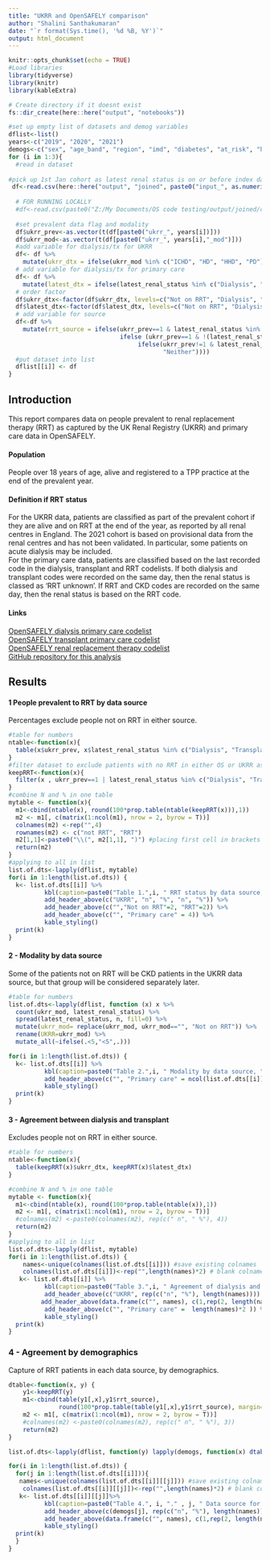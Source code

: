 ```yaml
---
title: "UKRR and OpenSAFELY comparison"
author: "Shalini Santhakumaran"
date: "`r format(Sys.time(), '%d %B, %Y')`"
output: html_document
---
```


```r
knitr::opts_chunk$set(echo = TRUE)
#Load libraries
library(tidyverse)
library(knitr)
library(kableExtra)

# Create directory if it doesnt exist
fs::dir_create(here::here("output", "notebooks"))

#set up empty list of datasets and demog variables
dflist<-list()
years<-c("2019", "2020", "2021")
demogs<-c("sex", "age_band", "region", "imd", "diabetes", "at_risk", "hypertension")
for (i in 1:3){
  #read in dataset
  
#pick up 1st Jan cohort as latest renal status is on or before index date
 df<-read.csv(here::here("output", "joined", paste0("input_", as.numeric(years[i])+1,"-01-01.csv.gz"))) 
  
  # FOR RUNNING LOCALLY
  #df<-read.csv(paste0("Z:/My Documents/OS code testing/output/joined/ckd/input_", years[i],"-12-01.csv.gz"))
  
  #set prevalent data flag and modality
  df$ukrr_prev<-as.vector(t(df[paste0("ukrr_", years[i])]))
  df$ukrr_mod<-as.vector(t(df[paste0("ukrr_", years[i],"_mod")]))
  #add variable for dialysis/tx for UKRR
  df<- df %>%
    mutate(ukrr_dtx = ifelse(ukrr_mod %in% c("ICHD", "HD", "HHD", "PD") , "Dialysis", ifelse(ukrr_mod == "Tx", "Transplant", "Not on RRT")))
  # add variable for dialysis/tx for primary care
  df<- df %>%
    mutate(latest_dtx = ifelse(latest_renal_status %in% c("Dialysis", "Transplant", "RRT_unknown") , latest_renal_status, "Not on RRT"))
  # order factor
  df$ukrr_dtx<-factor(df$ukrr_dtx, levels=c("Not on RRT", "Dialysis", "Transplant"))
  df$latest_dtx<-factor(df$latest_dtx, levels=c("Not on RRT", "Dialysis", "Transplant", "RRT_unknown"))
  # add variable for source
  df<-df %>%
    mutate(rrt_source = ifelse(ukrr_prev==1 & latest_renal_status %in%  c("Dialysis", "Transplant", "RRT_unknown"), "Both",
                               ifelse (ukrr_prev==1 & !(latest_renal_status %in%  c("Dialysis", "Transplant", "RRT_unknown")), "UKRR only",
                                    ifelse(ukrr_prev!=1 & latest_renal_status %in%  c("Dialysis", "Transplant", "RRT_unknown"), "PC only",
                                           "Neither"))))
  #put dataset into list
  dflist[[i]] <- df
}

```

## Introduction
This report compares data on people prevalent to renal replacement therapy (RRT) as captured by the UK Renal Registry (UKRR) and primary care data in OpenSAFELY.  

#### Population
People over 18 years of age, alive and registered to a TPP practice at the end of the prevalent year.

#### Definition if RRT status
For the UKRR data, patients are classified as part of the prevalent cohort if they are alive and on RRT at the end of the year, as reported by all renal centres in England. The 2021 cohort is based on provisional data from the renal centres and has not been validated. In particular, some patients on acute dialysis may be included. <br>
For the primary care data, patients are classified based on the last recorded code in the dialysis, transplant and RRT codelists.  If both dialysis and transplant codes were recorded on the same day, then the renal status is classed as 'RRT unknown'. If RRT and CKD codes are recorded on the same day, then the renal status is based on the RRT code.

#### Links
[OpenSAFELY dialysis primary care codelist](https://www.opencodelists.org/codelist/opensafely/dialysis/2020-07-16/) <br>
[OpenSAFELY transplant primary care codelist](https://www.opencodelists.org/codelist/opensafely/kidney-transplant/2020-07-15/)<br>
[OpenSAFELY renal replacement therapy codelist](https://www.opencodelists.org/codelist/opensafely/renal-replacement-therapy/2020-04-14/)<br>
[GitHub repository for this analysis](https://github.com/opensafely/renal-short-data-report)<br>

## Results

#### 1 People prevalent to RRT by data source
Percentages exclude people not on RRT in either source.
```r
#table for numbers
ntable<-function(x){
  table(x$ukrr_prev, x$latest_renal_status %in% c("Dialysis", "Transplant", "RRT_unknown"))
}
#filter dataset to exclude patients with no RRT in either OS or UKRR as this is what we want to show pct by
keepRRT<-function(x){
  filter(x , ukrr_prev==1 | latest_renal_status %in% c("Dialysis", "Transplant", "RRT_unknown"))
}
#combine N and % in one table
mytable <- function(x){
  m1<-cbind(ntable(x), round(100*prop.table(ntable(keepRRT(x))),1))
  m2 <- m1[, c(matrix(1:ncol(m1), nrow = 2, byrow = T))]  
  colnames(m2) <-rep("",4)
  rownames(m2) <- c("not RRT", "RRT")
  m2[1,1]<-paste0("\\(", m2[1,1], ")") #placing first cell in brackets as not really interested in these
  return(m2)
}
#applying to all in list
list.of.dts<-lapply(dflist, mytable)
for(i in 1:length(list.of.dts)) {
  k<- list.of.dts[[i]] %>%
          kbl(caption=paste0("Table 1.",i, " RRT status by data source, ",  years[i]), booktabs=TRUE) %>%
          add_header_above(c("UKRR", "n", "%", "n", "%")) %>%
          add_header_above(c("","Not on RRT"=2, "RRT"=2)) %>%
          add_header_above(c("", "Primary care" = 4)) %>%
          kable_styling()
  print(k)
}

```

#### 2 - Modality by data source
Some of the patients not on RRT will be CKD patients in the UKRR data source, but that group will be considered separately later.
```r
#table for numbers
list.of.dts<-lapply(dflist, function (x) x %>%
  count(ukrr_mod, latest_renal_status) %>%
  spread(latest_renal_status, n, fill=0) %>%
  mutate(ukrr_mod= replace(ukrr_mod, ukrr_mod=="", "Not on RRT")) %>%
  rename(UKRR=ukrr_mod) %>%
  mutate_all(~ifelse(.<5,"<5",.)))

for(i in 1:length(list.of.dts)) {
  k<- list.of.dts[[i]] %>%
          kbl(caption=paste0("Table 2.",i, " Modality by data source, ",  years[i]), booktabs=TRUE) %>%
          add_header_above(c("", "Primary care" = ncol(list.of.dts[[i]]) - 1)) %>%
          kable_styling()
  print(k)
}
```

#### 3 - Agreement between dialysis and transplant
Excludes people not on RRT in either source.
```r
#table for numbers
ntable<-function(x){
  table(keepRRT(x)$ukrr_dtx, keepRRT(x)$latest_dtx)
}

#combine N and % in one table
mytable <- function(x){
  m1<-cbind(ntable(x), round(100*prop.table(ntable(x)),1))
  m2 <- m1[, c(matrix(1:ncol(m1), nrow = 2, byrow = T))]  
  #colnames(m2) <-paste0(colnames(m2), rep(c(" n", " %"), 4))
  return(m2)
}
#applying to all in list
list.of.dts<-lapply(dflist, mytable)
for(i in 1:length(list.of.dts)) {
    names<-unique(colnames(list.of.dts[[i]])) #save existing colnames
    colnames(list.of.dts[[i]])<-rep("",length(names)*2) # blank colnames
   k<- list.of.dts[[i]] %>%
          kbl(caption=paste0("Table 3.",i, " Agreement of dialysis and transplant between data sources, ",  years[i]), booktabs=TRUE) %>% 
          add_header_above(c("UKRR", rep(c("n", "%"), length(names)))) %>% 
         add_header_above(data.frame(c("", names), c(1,rep(2, length(names))))) %>%  #setting colnames as a dataframe 
          add_header_above(c("", "Primary care" =  length(names)*2 )) %>%
          kable_styling()
  print(k)
}

```

### 4 - Agreement by demographics
Capture of RRT patients in each data source, by demographics.

```r
dtable<-function(x, y) {
    y1<-keepRRT(y)
    m1<-cbind(table(y1[,x],y1$rrt_source),
              round(100*prop.table(table(y1[,x],y1$rrt_source), margin=1),1))
    m2 <- m1[, c(matrix(1:ncol(m1), nrow = 2, byrow = T))]  
    #colnames(m2) <-paste0(colnames(m2), rep(c(" n", " %"), 3))
    return(m2)
}

list.of.dts<-lapply(dflist, function(y) lapply(demogs, function(x) dtable(x, y)))

for(i in 1:length(list.of.dts)) {
  for(j in 1:length(list.of.dts[[i]])){
   names<-unique(colnames(list.of.dts[[i]][[j]])) #save existing colnames
    colnames(list.of.dts[[i]][[j]])<-rep("",length(names)*2) # blank colnames
   k<- list.of.dts[[i]][[j]]%>%
          kbl(caption=paste0("Table 4.", i, "." , j, " Data source for RRT patients, by ", demogs[j], ", ", years[i] ), booktabs=TRUE) %>% 
          add_header_above(c(demogs[j], rep(c("n", "%"), length(names)))) %>%
          add_header_above(data.frame(c("", names), c(1,rep(2, length(names))))) %>%  #setting colnames as a dataframe 
          kable_styling()
  print(k)     
  }
}

```
